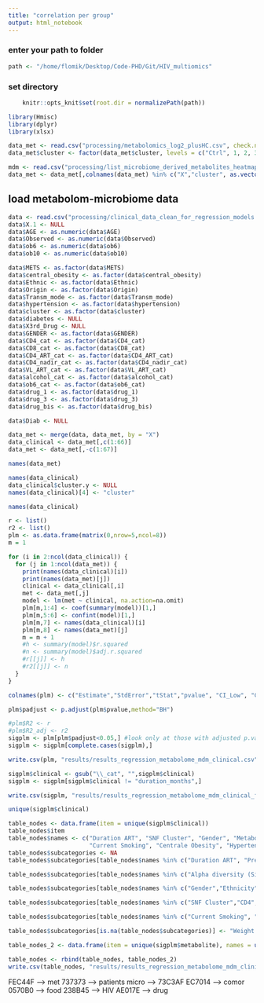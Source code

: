 ```yaml
---
title: "correlation per group"
output: html_notebook
---
```



### enter your path to folder
```r
path <- "/home/flomik/Desktop/Code-PHD/Git/HIV_multiomics"
```

### set directory
```r
    knitr::opts_knit$set(root.dir = normalizePath(path)) 
```


```r
library(Hmisc)
library(dplyr)
library(xlsx)
```


```r
data_met <- read.csv("processing/metabolomics_log2_plusHC.csv", check.names = FALSE)
data_met$cluster <- factor(data_met$cluster, levels = c("Ctrl", 1, 2, 3))

mdm <- read.csv("processing/list_microbiome_derived_metabolites_heatmap_all_comparisons_corrected.csv", header = FALSE)
data_met <- data_met[,colnames(data_met) %in% c("X","cluster", as.vector(mdm$V1))]
```

## load metabolom-microbiome data
```r
data <- read.csv("processing/clinical_data_clean_for_regression_models.csv")
data$X.1 <- NULL
data$AGE <- as.numeric(data$AGE)
data$Observed <- as.numeric(data$Observed)
data$ob6 <- as.numeric(data$ob6)
data$ob10 <- as.numeric(data$ob10)

data$METS <- as.factor(data$METS)
data$central_obesity <- as.factor(data$central_obesity)
data$Ethnic <- as.factor(data$Ethnic)
data$Origin <- as.factor(data$Origin)
data$Transm_mode <- as.factor(data$Transm_mode)
data$hypertension <- as.factor(data$hypertension)
data$cluster <- as.factor(data$cluster)
data$diabetes <- NULL
data$X3rd_Drug <- NULL
data$GENDER <- as.factor(data$GENDER)
data$CD4_cat <- as.factor(data$CD4_cat)
data$CD8_cat <- as.factor(data$CD8_cat)
data$CD4_ART_cat <- as.factor(data$CD4_ART_cat)
data$CD4_nadir_cat <- as.factor(data$CD4_nadir_cat)
data$VL_ART_cat <- as.factor(data$VL_ART_cat)
data$alcohol_cat <- as.factor(data$alcohol_cat)
data$ob6_cat <- as.factor(data$ob6_cat)
data$drug_1 <- as.factor(data$drug_1)
data$drug_3 <- as.factor(data$drug_3)
data$drug_bis <- as.factor(data$drug_bis)

data$Diab <- NULL
```

```r
data_met <- merge(data, data_met, by = "X")
data_clinical <- data_met[,c(1:66)]
data_met <- data_met[,-c(1:67)]
```

```r
names(data_met)
```

```r
names(data_clinical)
data_clinical$cluster.y <- NULL
names(data_clinical)[4] <- "cluster"
```

```r
names(data_clinical)
```

```r
r <- list()
r2 <- list()
plm <- as.data.frame(matrix(0,nrow=5,ncol=8))
m = 1

for (i in 2:ncol(data_clinical)) {
  for (j in 1:ncol(data_met)) {
    print(names(data_clinical)[i])
    print(names(data_met)[j])
    clinical <- data_clinical[,i]
    met <- data_met[,j]
    model <- lm(met ~ clinical, na.action=na.omit)
    plm[m,1:4] <- coef(summary(model))[1,]
    plm[m,5:6] <- confint(model)[1,]
    plm[m,7] <- names(data_clinical)[i]
    plm[m,8] <- names(data_met)[j]
    m = m + 1
    #h <- summary(model)$r.squared
    #n <- summary(model)$adj.r.squared
    #r[[j]] <- h
    #r2[[j]] <- n
  }
}

colnames(plm) <- c("Estimate","StdError","tStat","pvalue", "CI_Low", "CI_high", "clinical", "metabolite")

plm$padjust <- p.adjust(plm$pvalue,method="BH")

#plm$R2 <- r
#plm$R2_adj <- r2
sigplm <- plm[plm$padjust<0.05,] #look only at those with adjusted p.value < 0.05
sigplm <- sigplm[complete.cases(sigplm),]

write.csv(plm, "results/results_regression_metabolome_mdm_clinical.csv")

sigplm$clinical <- gsub("\\_cat", "",sigplm$clinical)
sigplm <- sigplm[sigplm$clinical != "duration_months",]

write.csv(sigplm, "results/results_regression_metabolome_mdm_clinical_filt_2.csv", quote = FALSE)

unique(sigplm$clinical)
```
```r
table_nodes <- data.frame(item = unique(sigplm$clinical))
table_nodes$item
table_nodes$names <- c("Duration ART", "SNF Cluster", "Gender", "Metabolic Syndrome", "Ethnicity", "Origin", "HIV transmission mode", "Waist circumference",
                       "Current Smoking", "Centrale Obesity", "Hypertension", "VAT", "SAT", "Alpha diversity (Simpson)", "CD4", "CD8", "CD4/CD8 ratio", "CD4 at ART initiation","CD4 nadir", "Alcohol", "Current Viral load", "Viral load at ART initiation", "Duration ART", "Previous ART duration", "Poultry intake", "Choice of fat for cooking", "Vegetable intake", "Antihypertensives", "Cumulative Smoking", "First Drug", "Age", "First Drug", "Third Drug", "ART Combination", "eGFR", "Tgl", "ALAT", "Creatinin")
table_nodes$subcategories <- NA
table_nodes$subcategories[table_nodes$names %in% c("Duration ART", "Previous ART duration", "First Drug", "Third Drug", "ART Combination")] <- "cART related"

table_nodes$subcategories[table_nodes$names %in% c("Alpha diversity (Simpson)")] <- "Microbiome"

table_nodes$subcategories[table_nodes$names %in% c("Gender","Ethnicity", "Origin", "HIV transmission mode", "Age")] <- "Patient demography"

table_nodes$subcategories[table_nodes$names %in% c("SNF Cluster","CD4", "CD8", "CD4/CD8 ratio", "CD4 at ART initiation","CD4 nadir", "Current Viral load", "Viral load at ART initiation")] <- "HIV-related"

table_nodes$subcategories[table_nodes$names %in% c("Current Smoking", "Poultry intake", "Choice of fat for cooking", "Vegetable intake", "Antihypertensives", "Cumulative Smoking", "Alcohol")] <- "Food/Medicine"

table_nodes$subcategories[is.na(table_nodes$subcategories)] <- "Weight and comorbidities"

table_nodes_2 <- data.frame(item = unique(sigplm$metabolite), names = unique(sigplm$metabolite), subcategories = "Metabolites")

table_nodes <- rbind(table_nodes, table_nodes_2)
write.csv(table_nodes, "results/results_regression_metabolome_mdm_clinical_filt_table_nodes.csv", quote = FALSE)
```
FEC44F --> met
737373 --> patients
micro --> 73C3AF
EC7014 --> comor
0570B0 --> food
238B45 --> HIV
AE017E --> drug











